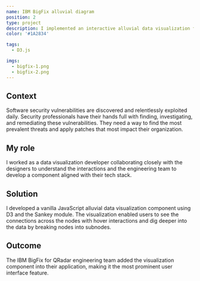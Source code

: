 ```yaml
---
name: IBM BigFix alluvial diagram
position: 2
type: project
description: I implemented an interactive alluvial data visualization for security analysts to identify the most impactful system patches on the infrastructure.
color: '#1A2834'

tags:
  - D3.js

imgs:
  - bigfix-1.png
  - bigfix-2.png
---
```


## Context

Software security vulnerabilities are discovered and relentlessly exploited daily. Security professionals have their hands full with finding, investigating, and remediating these vulnerabilities. They need a way to find the most prevalent threats and apply patches that most impact their organization.

## My role

I worked as a data visualization developer collaborating closely with the designers to understand the interactions and the engineering team to develop a component aligned with their tech stack.

## Solution

I developed a vanilla JavaScript alluvial data visualization component using D3 and the Sankey module. The visualization enabled users to see the connections across the nodes with hover interactions and dig deeper into the data by breaking nodes into subnodes.

## Outcome

The IBM BigFix for QRadar engineering team added the visualization component into their application, making it the most prominent user interface feature.
